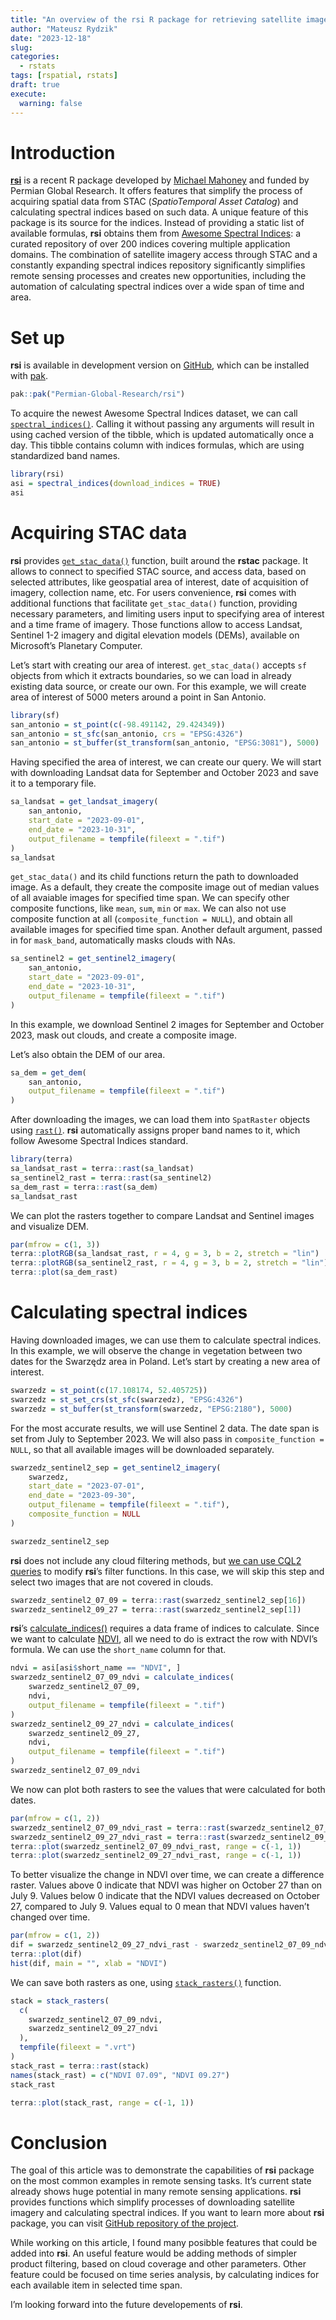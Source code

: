 ```yaml
---
title: "An overview of the rsi R package for retrieving satellite imagery and calculating spectral indices" 
author: "Mateusz Rydzik"
date: "2023-12-18"
slug: 
categories: 
  - rstats
tags: [rspatial, rstats]
draft: true
execute: 
  warning: false
---
```


# Introduction

[**rsi**](https://permian-global-research.github.io/rsi/) is a recent R package developed by [Michael Mahoney](https://www.mm218.dev/) and funded by Permian Global Research.
It offers features that simplify the process of acquiring spatial data from STAC (*SpatioTemporal Asset Catalog*) and calculating spectral indices based on such data.
A unique feature of this package is its source for the indices.
Instead of providing a static list of available formulas, **rsi** obtains them from [Awesome Spectral Indices](https://awesome-ee-spectral-indices.readthedocs.io/en/latest/): a curated repository of over 200 indices covering multiple application domains.
The combination of satellite imagery access through STAC and a constantly expanding spectral indices repository significantly simplifies remote sensing processes and creates new opportunities, including the automation of calculating spectral indices over a wide span of time and area.

# Set up

**rsi** is available in development version on [GitHub](https://github.com/Permian-Global-Research/rsi), which can be installed with [pak](https://pak.r-lib.org/).

``` r
pak::pak("Permian-Global-Research/rsi")
```

To acquire the newest Awesome Spectral Indices dataset, we can call [`spectral_indices()`](https://permian-global-research.github.io/rsi/reference/spectral_indices.html). 
Calling it without passing any arguments will result in using cached version of the tibble, which is updated automatically once a day.
This tibble contains column with indices formulas, which are using standardized band names.

``` r
library(rsi)
asi = spectral_indices(download_indices = TRUE)
asi
``` 

# Acquiring STAC data

**rsi** provides [`get_stac_data()`](https://permian-global-research.github.io/rsi/reference/get_stac_data.html#ref-usage) function, built around the **rstac** package.
It allows to connect to specified STAC source, and access data, based on selected attributes, like geospatial area of interest, date of acquisition of imagery, collection name, etc.
For users convenience, **rsi** comes with additional functions that facilitate `get_stac_data()` function, providing necessary parameters, and limiting users input to specifying area of interest and a time frame of imagery. 
Those functions allow to access Landsat, Sentinel 1-2 imagery and digital elevation models (DEMs), available on Microsoft's Planetary Computer.

Let's start with creating our area of interest. 
`get_stac_data()` accepts `sf` objects from which it extracts boundaries, so we can load in already existing data source, or create our own.
For this example, we will create area of interest of 5000 meters around a point in San Antonio.

``` r
library(sf)
san_antonio = st_point(c(-98.491142, 29.424349))
san_antonio = st_sfc(san_antonio, crs = "EPSG:4326")
san_antonio = st_buffer(st_transform(san_antonio, "EPSG:3081"), 5000)
```

Having specified the area of interest, we can create our query.
We will start with downloading Landsat data for September and October 2023 and save it to a temporary file.

``` r
sa_landsat = get_landsat_imagery(
    san_antonio,
    start_date = "2023-09-01",
    end_date = "2023-10-31",
    output_filename = tempfile(fileext = ".tif")
)
sa_landsat
```

`get_stac_data()` and its child functions return the path to downloaded image. 
As a default, they create the composite image out of median values of all avaiable images for specified time span. 
We can specify other composite functions, like `mean`, `sum`, `min` or `max`. 
We can also not use composite function at all (`composite_function = NULL`), and obtain all available images for specified time span. 
Another default argument, passed in for `mask_band`, automatically masks clouds with NAs.

``` r
sa_sentinel2 = get_sentinel2_imagery(
    san_antonio,
    start_date = "2023-09-01",
    end_date = "2023-10-31",
    output_filename = tempfile(fileext = ".tif")
)
```

In this example, we download Sentinel 2 images for September and October 2023, mask out clouds, and create a composite image.

Let's also obtain the DEM of our area.

``` r
sa_dem = get_dem(
    san_antonio,
    output_filename = tempfile(fileext = ".tif")
)
```

After downloading the images, we can load them into `SpatRaster` objects using [`rast()`](https://rdrr.io/cran/terra/man/rast.html).
**rsi** automatically assigns proper band names to it, which follow Awesome Spectral Indices standard.

``` r
library(terra)
sa_landsat_rast = terra::rast(sa_landsat)
sa_sentinel2_rast = terra::rast(sa_sentinel2)
sa_dem_rast = terra::rast(sa_dem)
sa_landsat_rast
```

We can plot the rasters together to compare Landsat and Sentinel images and visualize DEM.

``` r
par(mfrow = c(1, 3))
terra::plotRGB(sa_landsat_rast, r = 4, g = 3, b = 2, stretch = "lin")
terra::plotRGB(sa_sentinel2_rast, r = 4, g = 3, b = 2, stretch = "lin")
terra::plot(sa_dem_rast)
```

# Calculating spectral indices

Having downloaded images, we can use them to calculate spectral indices. 
In this example, we will observe the change in vegetation between two dates for the Swarzędz area in Poland.
Let's start by creating a new area of interest.

``` r
swarzedz = st_point(c(17.108174, 52.405725))
swarzedz = st_set_crs(st_sfc(swarzedz), "EPSG:4326")
swarzedz = st_buffer(st_transform(swarzedz, "EPSG:2180"), 5000)
```

For the most accurate results, we will use Sentinel 2 data. 
The date span is set from July to September 2023. 
We will also pass in `composite_function = NULL`, so that all available images will be downloaded separately.

``` r
swarzedz_sentinel2_sep = get_sentinel2_imagery(
    swarzedz,
    start_date = "2023-07-01",
    end_date = "2023-09-30",
    output_filename = tempfile(fileext = ".tif"),
    composite_function = NULL
)

swarzedz_sentinel2_sep
```

**rsi** does not include any cloud filtering methods, but [we can use CQL2 queries](https://github.com/Permian-Global-Research/rsi/issues/6#issuecomment-1821148413) to modify **rsi**'s filter functions. 
In this case, we will skip this step and select two images that are not covered in clouds.

``` r
swarzedz_sentinel2_07_09 = terra::rast(swarzedz_sentinel2_sep[16])
swarzedz_sentinel2_09_27 = terra::rast(swarzedz_sentinel2_sep[1])
```

**rsi**'s [calculate_indices()](https://permian-global-research.github.io/rsi/reference/calculate_indices.html) requires a data frame of indices to calculate.
Since we want to calculate [NDVI](https://en.wikipedia.org/wiki/Normalized_difference_vegetation_index), all we need to do is extract the row with NDVI's formula. 
We can use the `short_name` column for that.

``` r
ndvi = asi[asi$short_name == "NDVI", ]
swarzedz_sentinel2_07_09_ndvi = calculate_indices(
    swarzedz_sentinel2_07_09,
    ndvi,
    output_filename = tempfile(fileext = ".tif")
)
swarzedz_sentinel2_09_27_ndvi = calculate_indices(
    swarzedz_sentinel2_09_27,
    ndvi,
    output_filename = tempfile(fileext = ".tif")
)
swarzedz_sentinel2_07_09_ndvi
```

We now can plot both rasters to see the values that were calculated for both dates.

``` r
par(mfrow = c(1, 2))
swarzedz_sentinel2_07_09_ndvi_rast = terra::rast(swarzedz_sentinel2_07_09_ndvi)
swarzedz_sentinel2_09_27_ndvi_rast = terra::rast(swarzedz_sentinel2_09_27_ndvi)
terra::plot(swarzedz_sentinel2_07_09_ndvi_rast, range = c(-1, 1))
terra::plot(swarzedz_sentinel2_09_27_ndvi_rast, range = c(-1, 1))
```

To better visualize the change in NDVI over time, we can create a difference raster.
Values above 0 indicate that NDVI was higher on October 27 than on July 9. 
Values below 0 indicate that the NDVI values decreased on October 27, compared to July 9. 
Values equal to 0 mean that NDVI values haven't changed over time.

``` r
par(mfrow = c(1, 2))
dif = swarzedz_sentinel2_09_27_ndvi_rast - swarzedz_sentinel2_07_09_ndvi_rast
terra::plot(dif)
hist(dif, main = "", xlab = "NDVI")
```

We can save both rasters as one, using [`stack_rasters()`](https://permian-global-research.github.io/rsi/reference/stack_rasters.html) function.

``` r
stack = stack_rasters(
  c(
    swarzedz_sentinel2_07_09_ndvi,
    swarzedz_sentinel2_09_27_ndvi
  ),
  tempfile(fileext = ".vrt")
)
stack_rast = terra::rast(stack)
names(stack_rast) = c("NDVI 07.09", "NDVI 09.27")
stack_rast
```

``` r
terra::plot(stack_rast, range = c(-1, 1))
```

# Conclusion

The goal of this article was to demonstrate the capabilities of **rsi** package on the most common examples in remote sensing tasks.
It's current state already shows huge potential in many remote sensing applications. 
**rsi** provides functions which simplify processes of downloading satellite imagery and calculating spectral indices.
If you want to learn more about **rsi** package, you can visit [GitHub repository of the project](https://github.com/Permian-Global-Research/rsi).

While working on this article, I found many posibble features that could be added into **rsi**.
An useful feature would be adding methods of simpler product filtering, based on cloud coverage and other parameters. 
Other feature could be focused on time series analysis, by calculating indices for each available item in selected time span.

I'm looking forward into the future developements of **rsi**. 
